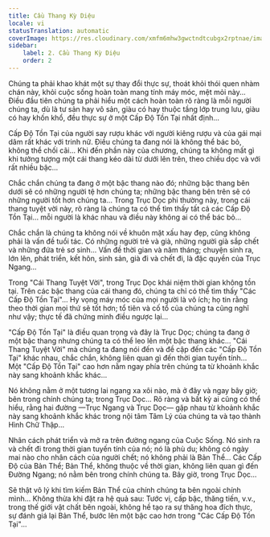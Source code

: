 ```yaml
---
title: Cầu Thang Kỳ Diệu
locale: vi
statusTranslation: automatic
coverImage: https://res.cloudinary.com/xmfm6mhw3gwctndtcubgx2rptnae/image/upload/v1740468922/small_cover_tratado_de_psicologia_revolucionaria_a4c0dca4e0.webp
sidebar:
    label: 2. Cầu Thang Kỳ Diệu
    order: 2
---
```

Chúng ta phải khao khát một sự thay đổi thực sự, thoát khỏi thói quen nhàm chán này, khỏi cuộc sống hoàn toàn mang tính máy móc, mệt mỏi này... Điều đầu tiên chúng ta phải hiểu một cách hoàn toàn rõ ràng là mỗi người chúng ta, dù là tư sản hay vô sản, giàu có hay thuộc tầng lớp trung lưu, giàu có hay khốn khổ, đều thực sự ở một Cấp Độ Tồn Tại nhất định...

Cấp Độ Tồn Tại của người say rượu khác với người kiêng rượu và của gái mại dâm rất khác với trinh nữ. Điều chúng ta đang nói là không thể bác bỏ, không thể chối cãi... Khi đến phần này của chương, chúng ta không mất gì khi tưởng tượng một cái thang kéo dài từ dưới lên trên, theo chiều dọc và với rất nhiều bậc...

Chắc chắn chúng ta đang ở một bậc thang nào đó; những bậc thang bên dưới sẽ có những người tệ hơn chúng ta; những bậc thang bên trên sẽ có những người tốt hơn chúng ta... Trong Trục Dọc phi thường này, trong cái thang tuyệt vời này, rõ ràng là chúng ta có thể tìm thấy tất cả các Cấp Độ Tồn Tại... mỗi người là khác nhau và điều này không ai có thể bác bỏ...

Chắc chắn là chúng ta không nói về khuôn mặt xấu hay đẹp, cũng không phải là vấn đề tuổi tác. Có những người trẻ và già, những người già sắp chết và những đứa trẻ sơ sinh... Vấn đề thời gian và năm tháng; chuyện sinh ra, lớn lên, phát triển, kết hôn, sinh sản, già đi và chết đi, là đặc quyền của Trục Ngang...

Trong "Cái Thang Tuyệt Vời", trong Trục Dọc khái niệm thời gian không tồn tại. Trên các bậc thang của cái thang đó, chúng ta chỉ có thể tìm thấy "Các Cấp Độ Tồn Tại"... Hy vọng máy móc của mọi người là vô ích; họ tin rằng theo thời gian mọi thứ sẽ tốt hơn; tổ tiên và cố tổ của chúng ta cũng nghĩ như vậy; thực tế đã chứng minh điều ngược lại...

"Cấp Độ Tồn Tại" là điều quan trọng và đây là Trục Dọc; chúng ta đang ở một bậc thang nhưng chúng ta có thể leo lên một bậc thang khác... "Cái Thang Tuyệt Vời" mà chúng ta đang nói đến và đề cập đến các "Cấp Độ Tồn Tại" khác nhau, chắc chắn, không liên quan gì đến thời gian tuyến tính... Một "Cấp Độ Tồn Tại" cao hơn nằm ngay phía trên chúng ta từ khoảnh khắc này sang khoảnh khắc khác...

Nó không nằm ở một tương lai ngang xa xôi nào, mà ở đây và ngay bây giờ; bên trong chính chúng ta; trong Trục Dọc... Rõ ràng và bất kỳ ai cũng có thể hiểu, rằng hai đường —Trục Ngang và Trục Dọc— gặp nhau từ khoảnh khắc này sang khoảnh khắc khác trong nội tâm Tâm Lý của chúng ta và tạo thành Hình Chữ Thập...

Nhân cách phát triển và mở ra trên đường ngang của Cuộc Sống. Nó sinh ra và chết đi trong thời gian tuyến tính của nó; nó là phù du; không có ngày mai nào cho nhân cách của người chết; nó không phải là Bản Thể... Các Cấp Độ của Bản Thể; Bản Thể, không thuộc về thời gian, không liên quan gì đến Đường Ngang; nó nằm bên trong chính chúng ta. Bây giờ, trong Trục Dọc...

Sẽ thật vô lý khi tìm kiếm Bản Thể của chính chúng ta bên ngoài chính mình... Không thừa khi đặt ra hệ quả sau: Tước vị, cấp bậc, thăng tiến, v.v., trong thế giới vật chất bên ngoài, không hề tạo ra sự thăng hoa đích thực, sự đánh giá lại Bản Thể, bước lên một bậc cao hơn trong "Các Cấp Độ Tồn Tại"...

